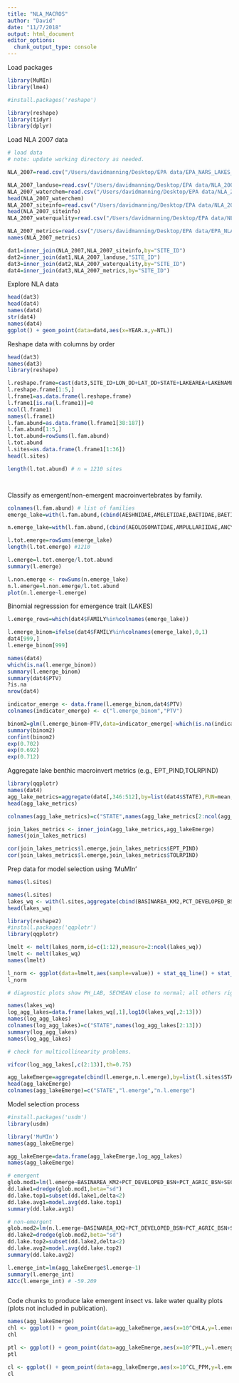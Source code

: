 ```yaml
---
title: "NLA_MACROS"
author: "David"
date: "11/7/2018"
output: html_document
editor_options: 
  chunk_output_type: console
---
```


Load packages
```r
library(MuMIn)
library(lme4)

#install.packages('reshape')

library(reshape)
library(tidyr)
library(dplyr)

```

Load NLA 2007 data
```r

# load data
# note: update working directory as needed.

NLA_2007=read.csv("/Users/davidmanning/Desktop/EPA data/EPA_NARS_LAKES_MACROS_2007.csv")

NLA_2007_landuse=read.csv("/Users/davidmanning/Desktop/EPA data/NLA_2007_landuse.csv")
NLA_2007_waterchem=read.csv("/Users/davidmanning/Desktop/EPA data/NLA_2007_waterchem.csv")
head(NLA_2007_waterchem)
NLA_2007_siteinfo=read.csv("/Users/davidmanning/Desktop/EPA data/NLA_2007_siteinfo.csv")
head(NLA_2007_siteinfo)
NLA_2007_waterquality=read.csv("/Users/davidmanning/Desktop/EPA data/NLA2007_WaterQuality_20091123.csv")

NLA_2007_metrics=read.csv("/Users/davidmanning/Desktop/EPA data/EPA_NLA_Benthic_metrics.csv")
names(NLA_2007_metrics)

dat1=inner_join(NLA_2007,NLA_2007_siteinfo,by="SITE_ID")
dat2=inner_join(dat1,NLA_2007_landuse,"SITE_ID")
dat3=inner_join(dat2,NLA_2007_waterquality,by="SITE_ID")
dat4=inner_join(dat3,NLA_2007_metrics,by="SITE_ID")

```

Explore NLA data
```r

head(dat3)
head(dat4)
names(dat4)
str(dat4)
names(dat4)
ggplot() + geom_point(data=dat4,aes(x=YEAR.x,y=NTL))

```

Reshape data with columns by order
```r

head(dat3)
names(dat3)
library(reshape)

l.reshape.frame=cast(dat3,SITE_ID+LON_DD+LAT_DD+STATE+LAKEAREA+LAKENAME+HUC_8+BASINAREA_KM2+PCT_DEVELOPED_BSN+PCT_DECID_BSN+PCT_CONIF_BSN+PCT_MIXED_BSN+PCT_FOREST_BSN+PCT_SHRUBLAND_BSN+PCT_GRASS_BSN+PCT_PASTURE_BSN+PCT_CROPS_BSN+PCT_AGRIC_BSN+PCT_WETLAND_BSN+SECMEAN+PH_LAB+COND+ANC+TURB+NH4N_PPM+NO3_NO2+NTL+PTL+CL_PPM+NO3N_PPM+SO4_PPM+CA_PPM+MG_PPM+K_PPM+SIO2+CHLA~FAMILY,value="TOTAL_300",mean)
l.reshape.frame[1:5,]
l.frame1=as.data.frame(l.reshape.frame)
l.frame1[is.na(l.frame1)]=0
ncol(l.frame1)
names(l.frame1)
l.fam.abund=as.data.frame(l.frame1[38:187])
l.fam.abund[1:5,]
l.tot.abund=rowSums(l.fam.abund)
l.tot.abund
l.sites=as.data.frame(l.frame1[1:36])
head(l.sites)

length(l.tot.abund) # n = 1210 sites




```

Classify as emergent/non-emergent macroinvertebrates by family.
```r

colnames(l.fam.abund) # list of families
emerge_lake=with(l.fam.abund,(cbind(AESHNIDAE,AMELETIDAE,BAETIDAE,BAETISCIDAE,BRACHYCENTRIDAE,CAENIDAE,CALOPTERYGIDAE,CAPNIIDAE,CERATOPOGONIDAE,CHAOBORIDAE,CHIRONOMIDAE,CHLOROPERLIDAE,COENAGRIONIDAE,CORDULIIDAE,CORYDALIDAE,CRAMBIDAE,CULICIDAE,DIPSEUDOPSIDAE,DOLICHOPODIDAE,EMPIDIDAE,EPHEMERELLIDAE,EPHEMERIDAE,EPHYDRIDAE,GOMPHIDAE,HELICOPSYCHIDAE,HEPTAGENIIDAE,HYDROPSYCHIDAE,HYDROPTILIDAE,LEPIDOSTOMATIDAE,LEPTOCERIDAE,LEPTOHYPHIDAE,LEPTOPHLEBIIDAE,LESTIDAE,LIBELLULIDAE,LIMNEPHILIDAE,MACROMIIDAE,METRETOPODIDAE,MOLANNIDAE,MUSCIDAE,NEMOURIDAE,PERLIDAE,PERLODIDAE,PHILOPOTAMIDAE,PHRYGANEIDAE,POLYCENTROPODIDAE,POLYMITARCYIDAE,PSYCHODIDAE,PSYCHOMYIIDAE,PYRALIDAE,RHYACOPHILIDAE,SCIOMYZIDAE,SERICOSTOMATIDAE,SIALIDAE,SIMULIIDAE,SIPHLONURIDAE,SISYRIDAE,STRATIOMYIDAE,TABANIDAE,TAENIOPTERYGIDAE,TIPULIDAE)))

n.emerge_lake=with(l.fam.abund,(cbind(AEOLOSOMATIDAE,AMPULLARIIDAE,ANCYLIDAE,ARGULIDAE,ARRENURIDAE,ARTEMIIDAE,ASELLIDAE,ASTACIDAE,ATURIDAE,BALANIDAE,BELOSTOMATIDAE,BITHYNIIDAE,CAMBARIDAE,CHRYSOMELIDAE,CORBICULIDAE,COROPHIIDAE,CRANGONYCTIDAE,DREISSENIDAE,DRYOPIDAE,DYTISCIDAE,ELMIDAE,ENCHYTRAEIDAE,ERPOBDELLIDAE,EYLAIDAE,FELTRIIDAE,GAMMARIDAE,GLOSSIPHONIIDAE,GRAPSIDAE,GYRINIDAE,HALIPLIDAE,HELOPHORIDAE,HIRUDINIDAE,HYALELLIDAE,HYDRACHNIDAE,HYDRAENIDAE,HYDRIDAE,HYDROBIIDAE,HYDROCHIDAE,HYDRODROMIDAE,HYDROPHILIDAE,HYDROSCAPHIDAE,HYDRYPHANTIDAE,HYGROBATIDAE,KRENDOWSKIIDAE,LEBERTIIDAE,LEPTOCHELIIDAE,LIMNESIIDAE,LIMNOCHARIDAE,LUMBRICULIDAE,LYMNAEIDAE,LYNCEIDAE,MIDEIDAE,MIDEOPSIDAE,MOMONIIDAE,MYSIDAE,NAIDIDAE,NAUCORIDAE,NEPIDAE,NEREIDIDAE,NOTERIDAE,OEDICEROTIDAE,OXIDAE,PALAEMONIDAE,PENAEIDAE,PHYSIDAE,PIONIDAE,PISCICOLIDAE,PISIDIIDAE,PLANARIIDAE,PLANORBIDAE,PLEIDAE,PLEUROCERIDAE,PSEPHENIDAE,SABELLIDAE,SCIRTIDAE,SERPULIDAE,SPERCHONIDAE,SPERCHONTIDAE,SPHAEROMATIDAE,SPIONIDAE,TETRASTEMMATIDAE,THIARIDAE,THYASIDAE,TORRENTICOLIDAE,TUBIFICIDAE,UNIONICOLIDAE,UNIONIDAE,VALVATIDAE,VIVIPARIDAE,WETTINIDAE)))

l.tot.emerge=rowSums(emerge_lake) 
length(l.tot.emerge) #1210

l.emerge=l.tot.emerge/l.tot.abund
summary(l.emerge)

l.non.emerge <- rowSums(n.emerge_lake)
n.l.emerge=l.non.emerge/l.tot.abund
plot(n.l.emerge~l.emerge)


```

Binomial regresssion for emergence trait (LAKES)
```r
l.emerge_rows=which(dat4$FAMILY%in%colnames(emerge_lake))

l.emerge_binom=ifelse(dat4$FAMILY%in%colnames(emerge_lake),0,1)
dat4[999,]
l.emerge_binom[999]

names(dat4)
which(is.na(l.emerge_binom))
summary(l.emerge_binom)
summary(dat4$PTV)
?is.na
nrow(dat4)

indicator_emerge <- data.frame(l.emerge_binom,dat4$PTV)
colnames(indicator_emerge) <- c("l.emerge_binom","PTV")

binom2=glm(l.emerge_binom~PTV,data=indicator_emerge[-which(is.na(indicator_emerge$PTV)),],family="binomial")
summary(binom2)
confint(binom2)
exp(0.702)
exp(0.692)
exp(0.712)

```


Aggregate lake benthic macroinvert metrics (e.g., EPT_PIND,TOLRPIND)
```r
library(qqplotr)
names(dat4)
agg_lake_metrics=aggregate(dat4[,346:512],by=list(dat4$STATE),FUN=mean,na.rm=T)
head(agg_lake_metrics)

colnames(agg_lake_metrics)=c("STATE",names(agg_lake_metrics[2:ncol(agg_lake_metrics)]))

join_lakes_metrics <- inner_join(agg_lake_metrics,agg_lakeEmerge)
names(join_lakes_metrics)

cor(join_lakes_metrics$l.emerge,join_lakes_metrics$EPT_PIND)
cor(join_lakes_metrics$l.emerge,join_lakes_metrics$TOLRPIND)

```


Prep data for model selection using 'MuMIn'
```r
names(l.sites)

names(l.sites)
lakes_wq <- with(l.sites,aggregate(cbind(BASINAREA_KM2,PCT_DEVELOPED_BSN,PCT_AGRIC_BSN,SECMEAN,PH_LAB,COND,ANC,NTL,PTL,CL_PPM,SO4_PPM,CHLA),by=list(STATE),FUN=mean,na.rm=T)) # vars that correspond to common lake water quality metrics (e.g., trophic state metrics, conductivity, pH)
head(lakes_wq)

library(reshape2)
#install.packages('qqplotr')
library(qqplotr)

lmelt <- melt(lakes_norm,id=c(1:12),measure=2:ncol(lakes_wq))
lmelt <- melt(lakes_wq)
names(lmelt)

l_norm <- ggplot(data=lmelt,aes(sample=value)) + stat_qq_line() + stat_qq_point() + facet_wrap(~ variable,scales="free") + labs(x = "Theoretical Quantiles", y = "Sample Quantiles")
l_norm

# diagnostic plots show PH_LAB, SECMEAN close to normal; all others right-skewed, need log-transformation

names(lakes_wq)
log_agg_lakes=data.frame(lakes_wq[,1],log10(lakes_wq[,2:13]))
names(log_agg_lakes)
colnames(log_agg_lakes)=c("STATE",names(log_agg_lakes[2:13]))
summary(log_agg_lakes)
names(log_agg_lakes)

# check for multicollinearity problems.

vifcor(log_agg_lakes[,c(2:13)],th=0.75)

agg_lakeEmerge=aggregate(cbind(l.emerge,n.l.emerge),by=list(l.sites$STATE),FUN=mean,na.rm=T)
head(agg_lakeEmerge)
colnames(agg_lakeEmerge)=c("STATE","l.emerge","n.l.emerge")

```


Model selection process
```r
#install.packages('usdm')
library(usdm)

library('MuMIn')
names(agg_lakeEmerge)

agg_lakeEmerge=data.frame(agg_lakeEmerge,log_agg_lakes)
names(agg_lakeEmerge)

# emergent
glob.mod1=lm(l.emerge~BASINAREA_KM2+PCT_DEVELOPED_BSN+PCT_AGRIC_BSN+SECMEAN+PH_LAB+COND+ANC+NTL+PTL+CL_PPM+SO4_PPM+CHLA,data=agg_lakeEmerge)
dd.lake1=dredge(glob.mod1,beta="sd")
dd.lake.top1=subset(dd.lake1,delta<2)
dd.lake.avg1=model.avg(dd.lake.top1)
summary(dd.lake.avg1)

# non-emergent
glob.mod2=lm(n.l.emerge~BASINAREA_KM2+PCT_DEVELOPED_BSN+PCT_AGRIC_BSN+SECMEAN+PH_LAB+COND+ANC+NTL+PTL+CL_PPM+SO4_PPM+CHLA,data=agg_lakeEmerge)
dd.lake2=dredge(glob.mod2,beta="sd")
dd.lake.top2=subset(dd.lake2,delta<2)
dd.lake.avg2=model.avg(dd.lake.top2)
summary(dd.lake.avg2)

l.emerge_int=lm(agg_lakeEmerge$l.emerge~1)
summary(l.emerge_int)
AICc(l.emerge_int) # -59.209



```


Code chunks to produce lake emergent insect vs. lake water quality plots (plots not included in publication).
```r
names(agg_lakeEmerge)
chl <- ggplot() + geom_point(data=agg_lakeEmerge,aes(x=10^CHLA,y=l.emerge)) + geom_smooth(data=agg_lakeEmerge,aes(x=10^CHLA,y=l.emerge)) + theme_classic() + labs(x="Chlorophyll a",y="Rel. abund. emergent")
chl

ptl <- ggplot() + geom_point(data=agg_lakeEmerge,aes(x=10^PTL,y=l.emerge)) + geom_smooth(data=agg_lakeEmerge,aes(x=10^PTL,y=l.emerge)) + theme_classic() + labs(x="TP (mg/L)",y="") + scale_x_log10()
ptl

cl <- ggplot() + geom_point(data=agg_lakeEmerge,aes(x=10^CL_PPM,y=l.emerge)) + geom_smooth(data=agg_lakeEmerge,aes(x=10^CL_PPM,y=l.emerge)) + theme_classic() + labs(x="Chloride (mg/L)",y="") + scale_x_log10()
cl

```

